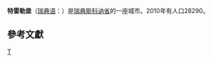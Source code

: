 {{Infobox Settlement
| name = 特雷勒堡
| native_name = Trelleborg
| image_skyline = Trelleborgen.jpg
| imagesize = 250px
| image_caption = 
| image_flag = 
| image_shield = 
| pushpin_map = Sweden
| pushpin_label_position = right
| subdivision_type = 国家
| subdivision_name = {{SWE}}
| subdivision_type1 = [[瑞典行政区划|省]]
| subdivision_name1 = [[斯科讷省|斯科讷省]]
| subdivision_type2 = 
| subdivision_name2 = 
| elevation_m = 
| elevation_ft = 
| area_total_km2 = 13.66
| area_footnotes = <ref name=scb>{{cite web |url=http://www.scb.se/Statistik/MI/MI0810/2010A01/Tatorternami0810tab1_4.xls |title=Tätorternas landareal, folkmängd och invånare per km<sup>2</sup> 2005 och 2010 |date=2011-12-14 |publisher=Statistics Sweden |language=sv |archiveurl=https://www.webcitation.org/64arqC15e?url=http://www.scb.se/Statistik/MI/MI0810/2010A01/Tatorternami0810tab1_4.xls |archivedate=2012-01-10 |deadurl=no |accessdate=2012-01-10 }}</ref>
| population_as_of = 2010年12月
| population_footnotes = <ref name=scb/>
| population_total = 28290
| population_density_km2 = 2071
| timezone = [[CET|CET]]
| utc_offset = +1
| timezone_DST = [[CEST|CEST]]
| utc_offset_DST = +2
| latd = 55
| latm = 22
| lats = 
| latNS = N
| longd = 13
| longm = 10
| longs = 
| longEW = E
| website =  
}}
'''特雷勒堡'''（[[瑞典语|瑞典语]]：'''{{lang|sv|Trelleborg}}'''）是[[瑞典|瑞典]][[斯科讷省|斯科讷省]]的一座城市。2010年有人口28290。

==參考文獻==
{{Reflist}}

{{Authority control}}
{{Sweden-geo-stub}}

[[Category:斯科讷省城市|T]]